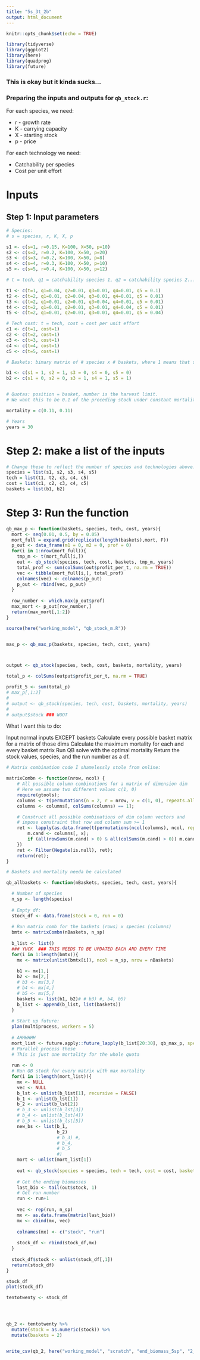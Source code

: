 ```yaml
---
title: "5s_3t_2b"
output: html_document
---
```


```r
knitr::opts_chunk$set(echo = TRUE)

library(tidyverse)
library(ggplot2)
library(here)
library(quadprog)
library(future)
```
### This is okay but it kinda sucks...



### Preparing the inputs and outputs for `qb_stock.r`:

For each species, we need:

* r - growth rate
* K - carrying capacity
* X - starting stock
* p - price

For each technology we need:

* Catchability per species
* Cost per unit effort

# Inputs

## Step 1: Input parameters
```r
# Species:
# s = species, r, K, X, p

s1 <- c(s=1, r=0.15, K=100, X=50, p=10) 
s2 <- c(s=2, r=0.2, K=100, X=50, p=20)
s3 <- c(s=3, r=0.2, K=100, X=50, p=8)
s4 <- c(s=4, r=0.3, K=100, X=50, p=10)
s5 <- c(s=5, r=0.4, K=100, X=50, p=12)

# t = tech, q1 = catchability species 1, q2 = catchability species 2...

t1 <- c(t=1, q1=0.04, q2=0.01, q3=0.01, q4=0.01, q5 = 0.1)
t2 <- c(t=2, q1=0.01, q2=0.04, q3=0.01, q4=0.01, q5 = 0.01)
t3 <- c(t=2, q1=0.01, q2=0.01, q3=0.04, q4=0.01, q5 = 0.01)
t4 <- c(t=2, q1=0.01, q2=0.01, q3=0.01, q4=0.04, q5 = 0.01)
t5 <- c(t=2, q1=0.01, q2=0.01, q3=0.01, q4=0.01, q5 = 0.04)

# Tech cost: t = tech, cost = cost per unit effort
c1 <- c(t=1, cost=1)
c2 <- c(t=2, cost=1)
c3 <- c(t=3, cost=1)
c4 <- c(t=4, cost=1)
c5 <- c(t=5, cost=1)

# Baskets: bimary matrix of # species x # baskets, where 1 means that species is in that basket

b1 <- c(s1 = 1, s2 = 1, s3 = 0, s4 = 0, s5 = 0)
b2 <- c(s1 = 0, s2 = 0, s3 = 1, s4 = 1, s5 = 1)


# Quotas: position = basket, number is the harvest limit.
# We want this to be 0.1 of the preceding stock under constant mortality, so this will have to change to just input constant m.

mortality = c(0.11, 0.11)

# Years
years = 30
```

# Step 2: make a list of the inputs
```r
# Change these to reflect the number of species and technologies above:
species = list(s1, s2, s3, s4, s5)
tech = list(t1, t2, c3, c4, c5)
cost = list(c1, c2, c3, c4, c5)
baskets = list(b1, b2)
```

# Step 3: Run the function

```r
qb_max_p <- function(baskets, species, tech, cost, years){
  mort <- seq(0.01, 0.5, by = 0.05)
  mort_full = expand.grid(replicate(length(baskets),mort, F))
  p_out <- data_frame(m1 = 0, m2 = 0, prof = 0)
  for(i in 1:nrow(mort_full)){
    tmp_m <- t(mort_full[i,])
    out <- qb_stock(species, tech, cost, baskets, tmp_m, years)
    total_prof <- sum(colSums(out$profit_per_t, na.rm = TRUE))
    vec <- tibble(mort_full[i,], total_prof)
    colnames(vec) <- colnames(p_out)
    p_out <- rbind(vec, p_out)
  }
  
  row_number <- which.max(p_out$prof)
  max_mort <- p_out[row_number,]
  return(max_mort[,1:2])
}

source(here("working_model", "qb_stock_m.R"))


max_p <- qb_max_p(baskets, species, tech, cost, years)



output <- qb_stock(species, tech, cost, baskets, mortality, years)

total_p <- colSums(output$profit_per_t, na.rm = TRUE)

profit_5 <- sum(total_p)
# max_p[,1:2]
# 
# output <- qb_stock(species, tech, cost, baskets, mortality, years)
# 
# output$stock ### WOOT
```
What I want this to do:

Input normal inputs EXCEPT baskets
Calculate every possible basket matrix for a matrix of those dims
Calculate the maximum mortality for each and every basket matrix
Run QB solve with the optimal mortality
Return the stock values, species, and the run number as a df.



```r

# Matrix combination code I shamelessly stole from online:

matrixCombn <- function(nrow, ncol) {
    # All possible column combinations for a matrix of dimension dim
    # Here we assume two different values c(1, 0)
    require(gtools);
    columns <- t(permutations(n = 2, r = nrow, v = c(1, 0), repeats.allowed = TRUE));
    columns <- columns[, colSums(columns) == 1];

    # Construct all possible combinations of dim column vectors and
    # impose constraint that row and column sum >= 1
    ret <- lapply(as.data.frame(t(permutations(ncol(columns), ncol, repeats.allowed = TRUE))), function(x) {
        m.cand <- columns[, x];
        if (all(rowSums(m.cand) > 0) & all(colSums(m.cand) > 0)) m.cand else NULL;
    })
    ret <- Filter(Negate(is.null), ret);
    return(ret);
}
```

```r
# Baskets and mortality needa be calculated

qb_allbaskets <- function(nBaskets, species, tech, cost, years){

  # Number of species
  n_sp <- length(species)
  
  # Empty df:
  stock_df <- data.frame(stock = 0, run = 0)
  
  # Run matrix comb for the baskets (rows) x species (columns)
  bmtx <- matrixCombn(nBaskets, n_sp)
  
  b_list <- list()
  ### YUCK  ### THIS NEEDS TO BE UPDATED EACH AND EVERY TIME
  for(i in 1:length(bmtx)){
    mx <- matrix(unlist(bmtx[i]), ncol = n_sp, nrow = nBaskets)
    
    b1 <- mx[1,]
    b2 <- mx[2,]
    # b3 <- mx[3,]
    # b4 <- mx[4,]
    # b5 <- mx[5,]
    baskets <- list(b1, b2)# # b3) #, b4, b5)
    b_list <- append(b_list, list(baskets))
  }
  
  # Start up future:
  plan(multiprocess, workers = 5)
  
  # AHHHHHH
  mort_list <- future.apply::future_lapply(b_list[20:30], qb_max_p, species = species, tech = tech, cost = cost,years = years)
  # Parallel process these
  # This is just one mortality for the whole quota
  
  run <- 0
  # Run QB stock for every matrix with max mortality
  for(i in 1:length(mort_list)){
    mx <- NULL
    vec <- NULL
    b_lst <- unlist(b_list[1], recursive = FALSE)
    b_1 <- unlist(b_lst[1])
    b_2 <- unlist(b_lst[2])
    # b_3 <- unlist(b_lst[3])
    # b_4 <- unlist(b_lst[4])
    # b_5 <- unlist(b_lst[5])
    new_bs <- list(b_1, 
                   b_2) 
                   # b_3) #, 
                   # b_4,
                   # b_5
                   #)
    mort <- unlist(mort_list[1])
    
    out <- qb_stock(species = species, tech = tech, cost = cost, baskets = new_bs, mortality = mort[1:2], years = years)
    
    # Get the ending biomasses
    last_bio <- tail(out$stock, 1)
    # Get run number
    run <- run+1
    
    vec <- rep(run, n_sp)
    mx <- as.data.frame(matrix(last_bio))
    mx <- cbind(mx, vec)
      
    colnames(mx) <- c("stock", "run")
    
    stock_df <- rbind(stock_df,mx)
  }
  
  stock_df$stock <- unlist(stock_df[,1])
  return(stock_df)
}

stock_df
plot(stock_df)

tentotwenty <- stock_df




qb_2 <- tentotwenty %>% 
  mutate(stock = as.numeric(stock)) %>% 
  mutate(baskets = 2)


write_csv(qb_2, here("working_model", "scratch", "end_biomass_5sp", "2_basket.csv"))






```





